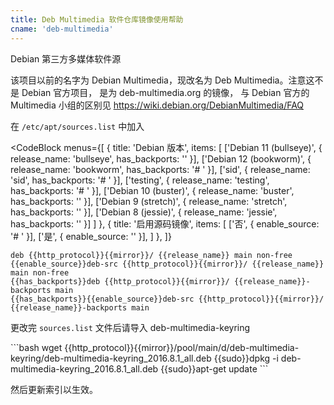 ```yaml
---
title: Deb Multimedia 软件仓库镜像使用帮助
cname: 'deb-multimedia'
---
```


Debian 第三方多媒体软件源

该项目以前的名字为 Debian Multimedia，现改名为 Deb Multimedia。注意这不是 Debian 官方项目，
是为 deb-multimedia.org 的镜像， 与 Debian 官方的 Multimedia 小组的区别见
https://wiki.debian.org/DebianMultimedia/FAQ

在 `/etc/apt/sources.list` 中加入

<CodeBlock
  menus={[
    {
      title: 'Debian 版本',
      items: [
        ['Debian 11 (bullseye)', { release_name: 'bullseye', has_backports: '' }],
        ['Debian 12 (bookworm)', { release_name: 'bookworm', has_backports: '# ' }],
        ['sid', { release_name: 'sid', has_backports: '# ' }],
        ['testing', { release_name: 'testing', has_backports: '# ' }],
        ['Debian 10 (buster)', { release_name: 'buster', has_backports: '' }],
        ['Debian 9 (stretch)', { release_name: 'stretch', has_backports: '' }],
        ['Debian 8 (jessie)', { release_name: 'jessie', has_backports: '' }]
      ]
    },
    {
      title: '启用源码镜像',
      items: [
        ['否', { enable_source: '# ' }],
        ['是', { enable_source: '' }],
      ]
    },
  ]}
>

```properties
deb {{http_protocol}}{{mirror}}/ {{release_name}} main non-free
{{enable_source}}deb-src {{http_protocol}}{{mirror}}/ {{release_name}} main non-free
{{has_backports}}deb {{http_protocol}}{{mirror}}/ {{release_name}}-backports main
{{has_backports}}{{enable_source}}deb-src {{http_protocol}}{{mirror}}/ {{release_name}}-backports main
```

</CodeBlock>

更改完 `sources.list` 文件后请导入 deb-multimedia-keyring

<CodeBlock>
```bash
wget {{http_protocol}}{{mirror}}/pool/main/d/deb-multimedia-keyring/deb-multimedia-keyring_2016.8.1_all.deb
{{sudo}}dpkg -i deb-multimedia-keyring_2016.8.1_all.deb
{{sudo}}apt-get update
```
</CodeBlock>

然后更新索引以生效。

